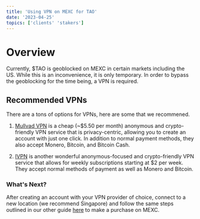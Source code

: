 ```yaml
---
title: 'Using VPN on MEXC for TAO'
date: '2023-04-25'
topics: ['clients' 'stakers']
---
```



# Overview

Currently, $TAO is geoblocked on MEXC in certain markets including the US. While this is an inconvenience, it is only temporary. In order to bypass the geoblocking for the time being, a VPN is required.


## Recommended VPNs

There are a tons of options for VPNs, here are some that we recommened. 
1. [Mullvad VPN](https://mullvad.net/en]) is a cheap (~$5.50 per month) anonymous and crypto-friendly VPN service that is privacy-centric, allowing you to create an account with just one click. In addition to normal payment methods, they also accept Monero, Bitcoin, and Bitcoin Cash.
  
2. [IVPN](https://www.ivpn.net/) is another wonderful anonymous-focused and crypto-friendly VPN service that allows for weekly subscriptions starting at $2 per week. They accept normal methods of payment as well as Monero and Bitcoin.

### What's Next?

After creating an account with your VPN provider of choice, connect to a new location (we recommend Singapore) and follow the same steps outlined in our other guide [here](https://northtensor.ai/docs/purchase-tao) to make a purchase on MEXC.